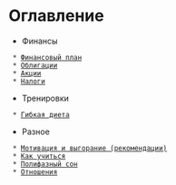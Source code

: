 = Оглавление =

* Финансы
  * [[finance/plan.wiki|Финансовый план]]
  * [[finance/bonds.wiki|Облигации]]
  * [[finance/stocks.wiki|Акции]]
  * [[finance/taxes.wiki|Налоги]]
* Тренировки
  * [[training/flex-diet.wiki|Гибкая диета]]
* Разное
  * [[misc/how-to-want.wiki|Мотивация и выгорание (рекомендации)]]
  * [[misc/how-to-learn.wiki|Как учиться]]
  * [[misc/poliphasic.wiki|Полифазный сон]]
  * [[misc/relations.wiki|Отношения]]
